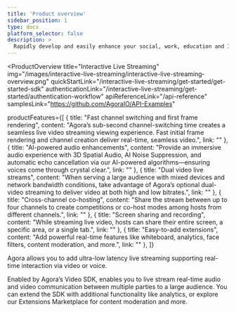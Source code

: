 ```yaml
---
title: 'Product overview'
sidebar_position: 1
type: docs
platform_selector: false
description: >
  Rapidly develop and easily enhance your social, work, education and IoT apps with face-to-face interaction.
---
```


<ProductOverview
  title="Interactive Live Streaming"
  img="/images/interactive-live-streaming/interactive-live-streaming-overview.png"
  quickStartLink="/interactive-live-streaming/get-started/get-started-sdk"
  authenticationLink="/interactive-live-streaming/get-started/authentication-workflow"
  apiReferenceLink="/api-reference"
  samplesLink="https://github.com/AgoraIO/API-Examples" 

  productFeatures={[
    {
      title: "Fast channel switching and first frame rendering",
      content: "Agora’s sub-second channel-switching time creates a seamless live video streaming viewing experience. Fast initial frame rendering and channel creation deliver real-time, seamless video.",
      link: ""
    },
    {
      title: "AI-powered audio enhancements",
      content: "Provide an immersive audio experience with 3D Spatial Audio, AI Noise Suppression, and automatic echo cancellation via our AI-powered algorithms—ensuring voices come through crystal clear.",
      link: ""
    },
    {
      title: "Dual video live streams",
      content: "When serving a large audience with mixed devices and network bandwidth conditions, take advantage of Agora’s optional dual-video streaming to deliver video at both high and low bitrates.",
      link: ""
    },
    {
      title: "Cross-channel co-hosting",
      content: "Share the stream between up to four channels to create competitions or co-host modes among hosts from different channels.",
      link: ""
    },
    {
      title: "Screen sharing and recording",
      content: "While streaming live video, hosts can share their entire screen, a specific area, or a single tab.",
      link: ""
    },
    {
      title: "Easy-to-add extensions",
      content: "Add powerful real-time features like whiteboard, analytics, face filters, content moderation, and more.",
      link: ""
    },
  ]}

>
Agora <Vg k="ILS" /> allows you to add ultra-low latency live streaming supporting real-time interaction via video or voice.

Enabled by Agora’s Video SDK, <Vg k="ILS" /> enables you to live stream real-time audio and video communication between multiple parties to a large audience. You can extend the SDK with additional functionality like analytics, or explore our Extensions Marketplace for content moderation and more.

</ProductOverview>